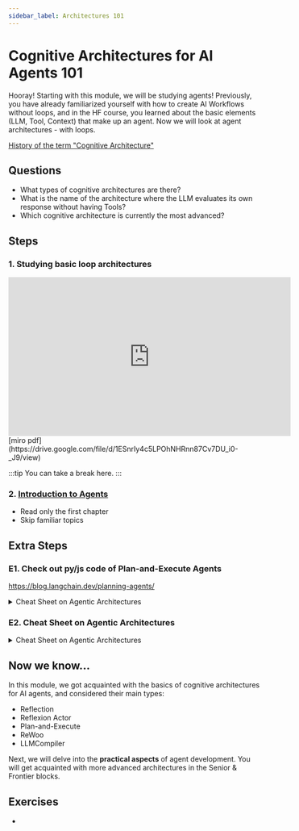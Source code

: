 ```yaml
---
sidebar_label: Architectures 101
---
```


# Cognitive Architectures for AI Agents 101

Hooray! Starting with this module, we will be studying agents! Previously, you have already familiarized yourself with how to create AI Workflows without loops, and in the HF course, you learned about the basic elements (LLM, Tool, Context) that make up an agent. Now we will look at agent architectures - with loops.

[History of the term "Cognitive Architecture"](https://blog.langchain.dev/what-is-a-cognitive-architecture/)

## Questions

- What types of cognitive architectures are there?
- What is the name of the architecture where the LLM evaluates its own response without having Tools?
- Which cognitive architecture is currently the most advanced?

## Steps

### 1. Studying basic loop architectures

<iframe width="560" height="315" src="https://www.youtube.com/embed/ZJlfF1ESXVw?si=4cXLWZRlV8rW7Itl" title="YouTube video player" frameborder="0" allow="accelerometer; autoplay; clipboard-write; encrypted-media; gyroscope; picture-in-picture; web-share" referrerpolicy="strict-origin-when-cross-origin" allowfullscreen></iframe>
[miro pdf](https://drive.google.com/file/d/1ESnrIy4c5LPOhNHRnn87Cv7DU_i0-_J9/view)

:::tip
You can take a break here.
:::

### 2. [Introduction to Agents](https://www.getzep.com/ai-agents/introduction-to-ai-agents)

- Read only the first chapter
- Skip familiar topics

## Extra Steps

### E1. Check out py/js code of Plan-and-Execute Agents

https://blog.langchain.dev/planning-agents/

<details>
<summary>
Cheat Sheet on Agentic Architectures
</summary>

![alt text](assets/arhcitectures-orax.jpeg)

</details>

### E2. Cheat Sheet on Agentic Architectures

<details>
<summary>
Cheat Sheet on Agentic Architectures
</summary>

![alt text](assets/arhcitectures-orax.jpeg)

</details>

## Now we know...

In this module, we got acquainted with the basics of cognitive architectures for AI agents, and considered their main types:
- Reflection
- Reflexion Actor
- Plan-and-Execute
- ReWoo
- LLMCompiler

Next, we will delve into the **practical aspects** of agent development. You will get acquainted with more advanced architectures in the Senior & Frontier blocks.

## Exercises

-
